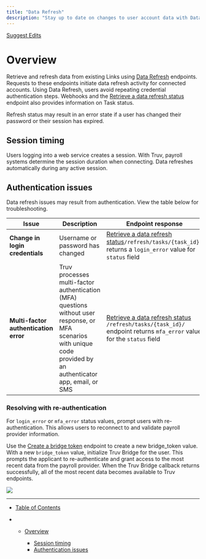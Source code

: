 ```yaml
---
title: "Data Refresh"
description: "Stay up to date on changes to user account data with Data Refreshes."
---
```


[Suggest Edits](/edit/update-mode)

# Overview

Retrieve and refresh data from existing Links using [Data Refresh](/reference/data-refresh) endpoints. Requests to these endpoints initiate data refresh activity for connected accounts. Using Data Refresh, users avoid repeating credential authentication steps. Webhooks and the [Retrieve a data refresh status](/reference/refresh_task) endpoint also provides information on Task status.

<Info>
  Refresh status may result in an error state if a user has changed their password or their session has expired.
</Info>

## Session timing

Users logging into a web service creates a session. With Truv, payroll systems determine the session duration when connecting. Data refreshes automatically during any active session.

## Authentication issues

Data refresh issues may result from authentication. View the table below for troubleshooting.

| Issue                                 | Description                                                                                                                                                         | Endpoint response                                                                                                                               |
| ------------------------------------- | ------------------------------------------------------------------------------------------------------------------------------------------------------------------- | ----------------------------------------------------------------------------------------------------------------------------------------------- |
| **Change in login credentials**       | Username or password has changed                                                                                                                                    | [Retrieve a data refresh status](/reference/refresh_task)`/refresh/tasks/{task_id}/` returns a `login_error` value for `status` field           |
| **Multi-factor authentication error** | Truv processes multi-factor authentication (MFA) questions without user response, or MFA scenarios with unique code provided by an authenticator app, email, or SMS | [Retrieve a data refresh status](/reference/refresh_task) `/refresh/tasks/{task_id}/` endpoint returns `mfa_error` value for the `status` field |

### Resolving with re-authentication

For `login_error` or `mfa_error` status values, prompt users with re-authentication. This allows users to reconnect to and validate payroll provider information.

Use the [Create a bridge token](/reference/users_tokens) endpoint to create a new bridge\_token value. With a new `bridge_token` value, initialize Truv Bridge for the user. This prompts the applicant to re-authenticate and grant access to the most recent data from the payroll provider. When the Truv Bridge callback returns successfully, all of the most recent data becomes available to Truv endpoints.

![](/images/docs/55ee9af-96.png)

***

* [Table of Contents](#)

* * [Overview](#overview)

    * [Session timing](#session-timing)
    * [Authentication issues](#authentication-issues)
